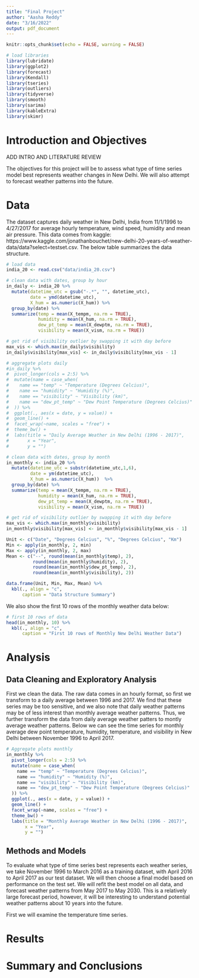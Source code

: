 ```yaml
---
title: "Final Project"
author: "Aasha Reddy"
date: "3/16/2022"
output: pdf_document
---
```


```r
knitr::opts_chunk$set(echo = FALSE, warning = FALSE)
```

```r
# load libraries
library(lubridate)
library(ggplot2)
library(forecast)  
library(Kendall)
library(tseries)
library(outliers)
library(tidyverse)
library(smooth)
library(sarima)
library(kableExtra)
library(skimr)
```

# Introduction and Objectives 

ADD INTRO AND LITERATURE REVIEW

The objectives for this project will be to assess what type of time series model best represents weather changes in New Delhi. We will also attempt to forecast weather patterns into the future. 


# Data 

The dataset captures daily weather in New Delhi, India from 11/1/1996 to 4/27/2017 for average hourly temperature, wind speed, humidity and mean air pressure. This data comes from kaggle: https://www.kaggle.com/jonathanbouchet/new-delhi-20-years-of-weather-data/data?select=testset.csv. The below table summarizes the data structure.

```r
# load data
india_20 <- read.csv("data/india_20.csv")
```

```r
# clean data with dates, group by hour
in_daily <- india_20 %>%
  mutate(datetime_utc = gsub("-.*", "", datetime_utc), 
         date = ymd(datetime_utc), 
         X_hum = as.numeric(X_hum)) %>%
  group_by(date) %>%
  summarize(temp = mean(X_tempm, na.rm = TRUE), 
            humidity = mean(X_hum, na.rm = TRUE), 
            dew_pt_temp = mean(X_dewptm, na.rm = TRUE), 
            visibility = mean(X_vism, na.rm = TRUE))

# get rid of visibility outlier by swapping it with day before
max_vis <- which.max(in_daily$visibility)
in_daily$visibility[max_vis] <- in_daily$visibility[max_vis - 1]

# aggregate plots daily
#in_daily %>%
#  pivot_longer(cols = 2:5) %>%
#  mutate(name = case_when(
#    name == "temp" ~ "Temperature (Degrees Celcius)", 
#    name == "humidity" ~ "Humidity (%)", 
#    name == "visibility" ~ "Visibility (km)", 
#    name == "dew_pt_temp" ~ "Dew Point Temperature (Degrees Celcius)"
#  )) %>%
#  ggplot(., aes(x = date, y = value)) + 
#  geom_line() + 
#  facet_wrap(~name, scales = "free") + 
#  theme_bw() + 
#  labs(title = "Daily Average Weather in New Delhi (1996 - 2017)", 
#       x = "Year", 
#       y = "")

# clean data with dates, group by month
in_monthly <- india_20 %>%
  mutate(datetime_utc = substr(datetime_utc,1,6), 
         date = ym(datetime_utc), 
         X_hum = as.numeric(X_hum))  %>%
  group_by(date) %>%
  summarize(temp = mean(X_tempm, na.rm = TRUE), 
            humidity = mean(X_hum, na.rm = TRUE), 
            dew_pt_temp = mean(X_dewptm, na.rm = TRUE), 
            visibility = mean(X_vism, na.rm = TRUE))

# get rid of visibility outlier by swapping it with day before
max_vis <- which.max(in_monthly$visibility)
in_monthly$visibility[max_vis] <- in_monthly$visibility[max_vis - 1]
```

```r
Unit <- c("Date", "Degrees Celcius", "%", "Degrees Celcius", "Km")
Min <- apply(in_monthly, 2, min)
Max <- apply(in_monthly, 2, max)
Mean <- c("--", round(mean(in_monthly$temp), 2), 
          round(mean(in_monthly$humidity), 2), 
          round(mean(in_monthly$dew_pt_temp), 2), 
          round(mean(in_monthly$visibility), 2))

data.frame(Unit, Min, Max, Mean) %>%
  kbl(., align = "c", 
      caption = "Data Structure Summary")
```

We also show the first 10 rows of the monthly weather data below: 

```r
# first 10 rows of data
head(in_monthly, 10) %>%
  kbl(., align = "c", 
      caption = "First 10 rows of Monthly New Delhi Weather Data")
```



# Analysis

## Data Cleaning and Exploratory Analysis 

First we clean the data. The raw data comes in an hourly format, so first we transform to a daily average between 1996 and 2017. We find that these series may be too sensitive, and we also note that daily weather patterns may be of less interest than monthly average weather patterns. Thus, we further transform the data from daily average weather patters to montly average weather patterns. Below we can see the time series for monthly average dew point temperature, humidity, temperature, and visibility in New Delhi between November 1996 to April 2017. 

```r
# Aggregate plots monthly 
in_monthly %>%
  pivot_longer(cols = 2:5) %>%
  mutate(name = case_when(
    name == "temp" ~ "Temperature (Degrees Celcius)", 
    name == "humidity" ~ "Humidity (%)", 
    name == "visibility" ~ "Visibility (km)", 
    name == "dew_pt_temp" ~ "Dew Point Temperature (Degrees Celcius)"
  )) %>%
  ggplot(., aes(x = date, y = value)) + 
  geom_line() + 
  facet_wrap(~name, scales = "free") + 
  theme_bw() + 
  labs(title = "Monthly Average Weather in New Delhi (1996 - 2017)", 
       x = "Year", 
       y = "")
```

## Methods and Models

To evaluate what type of time series best represents each weather series, we take November 1996 to March 2016 as a training dataset, with April 2016 to April 2017 as our test dataset. We will then choose a final model based on performance on the test set. We will refit the best model on all data, and forecast weather patterns from May 2017 to May 2030. This is a relatively large forecast period, however, it will be interesting to understand potential weather patterns about 10 years into the future. 

First we will examine the temperature time series. 


# Results 


# Summary and Conclusions
